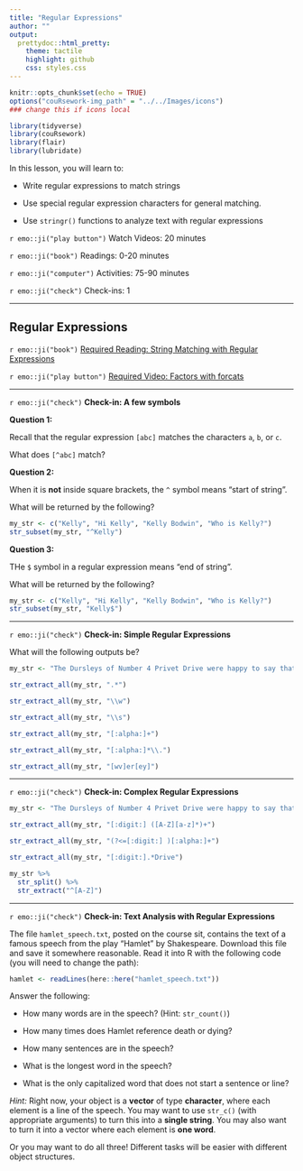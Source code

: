 ```yaml
---
title: "Regular Expressions"
author: ""
output:
  prettydoc::html_pretty:
    theme: tactile
    highlight: github
    css: styles.css
---
```


```r
knitr::opts_chunk$set(echo = TRUE)
options("couRsework-img_path" = "../../Images/icons") 
### change this if icons local
```

```r
library(tidyverse)
library(couRsework)
library(flair)
library(lubridate)
```


In this lesson, you will learn to:

* Write regular expressions to match strings

* Use special regular expression characters for general matching.

* Use `stringr()` functions to analyze text with regular expressions

`r emo::ji("play button")` Watch Videos: 20 minutes  
  
`r emo::ji("book")` Readings: 0-20 minutes   

`r emo::ji("computer")` Activities: 75-90 minutes  
  
`r emo::ji("check")` Check-ins: 1


---

## Regular Expressions

`r emo::ji("book")` [Required Reading: String Matching with Regular Expressions](https://r4ds.had.co.nz/strings.html#matching-patterns-with-regular-expressions)

`r emo::ji("play button")` [Required Video: Factors with forcats](https://www.youtube.com/embed/zBof1yfwoYE)

---

`r emo::ji("check")` **Check-in: A few symbols** 

**Question 1:**

Recall that the regular expression `[abc]` matches the characters `a`, `b`, or
`c`.  

What does `[^abc]` match?

**Question 2:**

When it is **not** inside square brackets, the `^` symbol means "start of
string".

What will be returned by the following?

```r
my_str <- c("Kelly", "Hi Kelly", "Kelly Bodwin", "Who is Kelly?")
str_subset(my_str, "^Kelly")
```

**Question 3:**

THe `$` symbol in a regular expression means "end of string".

What will be returned by the following?

```r
my_str <- c("Kelly", "Hi Kelly", "Kelly Bodwin", "Who is Kelly?")
str_subset(my_str, "Kelly$")
```

---

`r emo::ji("check")` **Check-in: Simple Regular Expressions** 

What will the following outputs be?

```r
my_str <- "The Dursleys of Number 4 Privet Drive were happy to say that they were perfectly normal, thank you very much."

str_extract_all(my_str, ".*")

str_extract_all(my_str, "\\w")

str_extract_all(my_str, "\\s")

str_extract_all(my_str, "[:alpha:]+")

str_extract_all(my_str, "[:alpha:]*\\.")

str_extract_all(my_str, "[wv]er[ey]")

```

---

`r emo::ji("check")` **Check-in: Complex Regular Expressions** 

```r
my_str <- "The Dursleys of Number 4 Privet Drive were happy to say that they were perfectly normal, thank you very much."

str_extract_all(my_str, "[:digit:] ([A-Z][a-z]*)+")

str_extract_all(my_str, "(?<=[:digit:] )[:alpha:]+")

str_extract_all(my_str, "[:digit:].*Drive")

my_str %>%
  str_split() %>%
  str_extract("^[A-Z]")
```

---

`r emo::ji("check")` **Check-in: Text Analysis with Regular Expressions** 

The file `hamlet_speech.txt`, posted on the course sit, contains the text of a
famous speech from the play "Hamlet" by Shakespeare.  Download this file and
save it somewhere reasonable.  Read it into R with the following code (you will 
need to change the path):

```r
hamlet <- readLines(here::here("hamlet_speech.txt"))
```

Answer the following:

* How many words are in the speech?  (Hint: `str_count()`)

* How many times does Hamlet reference death or dying?

* How many sentences are in the speech?

* What is the longest word in the speech?

* What is the only capitalized word that does not start a sentence or line?


*Hint:* Right now, your object is a **vector** of type **character**, where
each element is a line of the speech.  You may want to use `str_c()` (with
appropriate arguments) to turn this into a **single string**.  You may also want
to turn it into a vector where each element is **one word**.

Or you may want to do all three!  Different tasks will be easier with different
object structures.

